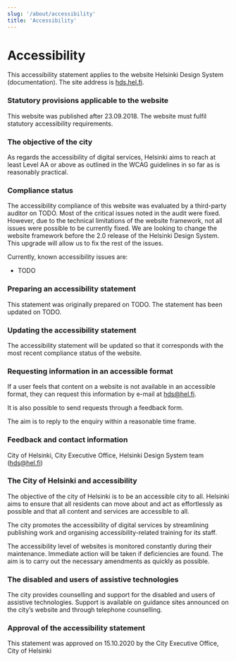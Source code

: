 ```yaml
---
slug: '/about/accessibility'
title: 'Accessibility'
---
```



# Accessibility

This accessibility statement applies to the website Helsinki Design System (documentation). The site address is [hds.hel.fi](http://hds.hel.fi).

### Statutory provisions applicable to the website
This website was published after 23.09.2018. The website must fulfil statutory accessibility requirements.

### The objective of the city
As regards the accessibility of digital services, Helsinki aims to reach at least Level AA or above as outlined in the WCAG guidelines in so far as is reasonably practical.

### Compliance status
The accessibility compliance of this website was evaluated by a third-party auditor on TODO. Most of the critical issues noted in the audit were fixed. However, due to the technical limitations of the website framework, not all issues were possible to be currently fixed. We are looking to change the website framework before the 2.0 release of the Helsinki Design System. This upgrade will allow us to fix the rest of the issues.

Currently, known accessibility issues are:
- TODO

### Preparing an accessibility statement
This statement was originally prepared on TODO. The statement has been updated on TODO.

### Updating the accessibility statement
The accessibility statement will be updated so that it corresponds with the most recent compliance status of the website.

### Requesting information in an accessible format
If a user feels that content on a website is not available in an accessible format, they can request this information by e-mail at [hds@hel.fi](mailto:hds@hel.fi).

It is also possible to send requests through a <Link size="M" href="https://www.hel.fi/helsinki/en/administration/participate/feedback" external>feedback form</Link>.

The aim is to reply to the enquiry within a reasonable time frame.

### Feedback and contact information
City of Helsinki, City Executive Office, Helsinki Design System team ([hds@hel.fi](mailto:hds@hel.fi))

### The City of Helsinki and accessibility
The objective of the city of Helsinki is to be an accessible city to all. Helsinki aims to ensure that all residents can move about and act as effortlessly as possible and that all content and services are accessible to all.

The city promotes the accessibility of digital services by streamlining publishing work and organising accessibility-related training for its staff.

The accessibility level of websites is monitored constantly during their maintenance. Immediate action will be taken if deficiencies are found. The aim is to carry out the necessary amendments as quickly as possible.

### The disabled and users of assistive technologies
The city provides counselling and support for the disabled and users of assistive technologies. Support is available on guidance sites announced on the city’s website and through telephone counselling.

### Approval of the accessibility statement
This statement was approved on 15.10.2020 by the City Executive Office, City of Helsinki
